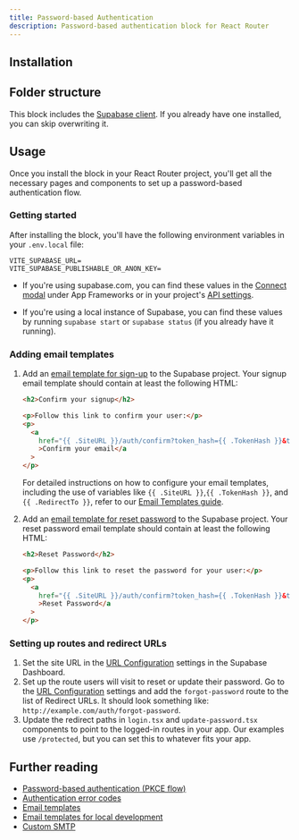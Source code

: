 ```yaml
---
title: Password-based Authentication
description: Password-based authentication block for React Router
---
```


<BlockPreview name="password-based-auth/auth/sign-up" />

## Installation

<BlockItem
  name="password-based-auth-react-router"
  description="All needed components for the password based auth flow"
/>

## Folder structure

This block includes the [Supabase client](/ui/docs/react-router/client). If you already have one installed, you can skip overwriting it.

<RegistryBlock itemName="password-based-auth-react-router" />

## Usage

Once you install the block in your React Router project, you'll get all the necessary pages and components to set up a password-based authentication flow.

### Getting started

After installing the block, you'll have the following environment variables in your `.env.local` file:

```env
VITE_SUPABASE_URL=
VITE_SUPABASE_PUBLISHABLE_OR_ANON_KEY=
```

- If you're using supabase.com, you can find these values in the [Connect modal](https://supabase.com/dashboard/project/_?showConnect=true) under App Frameworks or in your project's [API settings](https://supabase.com/dashboard/project/_/settings/api).

- If you're using a local instance of Supabase, you can find these values by running `supabase start` or `supabase status` (if you already have it running).

### Adding email templates

1. Add an [email template for sign-up](https://supabase.com/dashboard/project/_/auth/templates) to the Supabase project. Your signup email template should contain at least the following HTML:

   ```html
   <h2>Confirm your signup</h2>

   <p>Follow this link to confirm your user:</p>
   <p>
     <a
       href="{{ .SiteURL }}/auth/confirm?token_hash={{ .TokenHash }}&type=email&next={{ .RedirectTo }}"
       >Confirm your email</a
     >
   </p>
   ```

   For detailed instructions on how to configure your email templates, including the use of variables like `{{ .SiteURL }}`,`{{ .TokenHash }}`, and `{{ .RedirectTo }}`, refer to our [Email Templates guide](https://supabase.com/docs/email-templates).

1. Add an [email template for reset password](https://supabase.com/dashboard/project/_/auth/templates) to the Supabase project. Your reset password email template should contain at least the following HTML:

   ```html
   <h2>Reset Password</h2>

   <p>Follow this link to reset the password for your user:</p>
   <p>
     <a
       href="{{ .SiteURL }}/auth/confirm?token_hash={{ .TokenHash }}&type=recovery&next={{ .RedirectTo }}"
       >Reset Password</a
     >
   </p>
   ```

### Setting up routes and redirect URLs

1. Set the site URL in the [URL Configuration](https://supabase.com/dashboard/project/_/auth/url-configuration) settings in the Supabase Dashboard.
1. Set up the route users will visit to reset or update their password. Go to the [URL Configuration](https://supabase.com/dashboard/project/_/auth/url-configuration) settings and add the `forgot-password` route to the list of Redirect URLs. It should look something like: `http://example.com/auth/forgot-password`.
1. Update the redirect paths in `login.tsx` and `update-password.tsx` components to point to the logged-in routes in your app. Our examples use `/protected`, but you can set this to whatever fits your app.

## Further reading

- [Password-based authentication (PKCE flow)](https://supabase.com/docs/guides/auth/passwords?queryGroups=flow&flow=pkce)
- [Authentication error codes](https://supabase.com/docs/guides/auth/debugging/error-codes)
- [Email templates](https://supabase.com/docs/guides/auth/auth-email-templates)
- [Email templates for local development](https://supabase.com/docs/guides/local-development/customizing-email-templates)
- [Custom SMTP](https://supabase.com/docs/guides/auth/auth-smtp)
